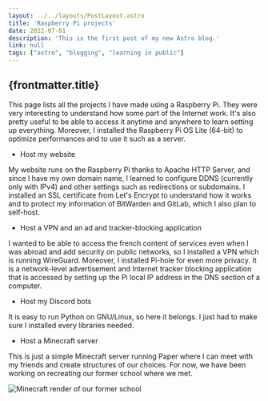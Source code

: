 ```yaml
---
layout: ../../layouts/PostLayout.astro
title: 'Raspberry Pi projects'
date: 2022-07-01
description: 'This is the first post of my new Astro blog.'
link: null
tags: ["astro", "blogging", "learning in public"]
---
```


## {frontmatter.title}

This page lists all the projects I have made using a Raspberry Pi. They were very interesting to understand how some part of the Internet work. It's also pretty useful to be able to access it anytime and anywhere to learn setting up everything. Moreover, I installed the Raspberry Pi OS Lite (64-bit) to optimize performances and to use it such as a server.


- Host my website

My website runs on the Raspberry Pi thanks to Apache HTTP Server, and since I have my own domain name, I learned to configure DDNS (currently only with IPv4) and other settings such as redirections or subdomains. I installed an SSL certificate from Let's Encrypt to understand how it works and to protect my information of BitWarden and GitLab, which I also plan to self-host.


- Host a VPN and an ad and tracker-blocking application

I wanted to be able to access the french content of services even when I was abroad and add security on public networks, so I installed a VPN which is running WireGuard. Moreover, I installed Pi-hole for even more privacy. It is a network-level advertisement and Internet tracker blocking application that is accessed by setting up the Pi local IP address in the DNS section of a computer.


- Host my Discord bots

It is easy to run Python on GNU/Linux, so here it belongs. I just had to make sure I installed every libraries needed.


- Host a Minecraft server

This is just a simple Minecraft server running Paper where I can meet with my friends and create structures of our choices. For now, we have been working on recreating our former school where we met.


![Minecraft render of our former school](../../assets/raspberry_pi/Minecraft_render.png "Minecraft render of our former school. (Work in progress)")
